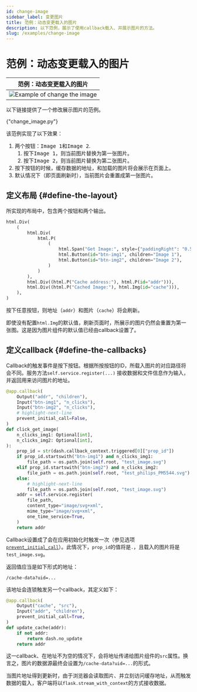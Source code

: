 ```yaml
---
id: change-image
sidebar_label: 变更图片
title: 范例：动态变更载入的图片
description: 以下范例，展示了使用callback载入、并展示图片的方法。
slug: /examples/change-image
---
```





# 范例：动态变更载入的图片

<div className="float-right indark-inv">

|                        范例：动态变更载入的图片                         |
| :---------------------------------------------------------------------: |
| ![Example of change the image](/img/examples/example-change-image.webp) |

</div>

以下链接提供了一个修改展示图片的范例。

<p>
  <DarkButton to={demoURL("change_image.py")} icon={mdiLanguagePython}>
    {"change_image.py"}
  </DarkButton>
</p>

该范例实现了以下效果：

1. 两个按钮：<kbd>Image 1</kbd>和<kbd>Image 2</kbd>.
   1. 按下<kbd>Image 1</kbd>，则当前图片替换为第一张图片。
   2. 按下<kbd>Image 2</kbd>，则当前图片替换为第二张图片。
2. 按下按钮的时候，缓存数据的地址，和加载的图片将会展示在页面上。
3. 默认情况下（即页面刷新时），当前图片会重置成第一张图片。

## 定义布局 {#define-the-layout}

所实现的布局中，包含两个按钮和两个输出。

```python showLineNumbers
html.Div(
    (
        html.Div(
            html.P(
                (
                    html.Span("Get Image:", style={"paddingRight": "0.5rem"}),
                    html.Button(id="btn-img1", children="Image 1"),
                    html.Button(id="btn-img2", children="Image 2"),
                )
            )
        ),
        html.Div((html.P("Cache address:"), html.P(id="addr"))),
        html.Div((html.P("Cached Image:"), html.Img(id="cache"))),
    ),
)
```

按下任意按钮，则地址（`addr`）和图片（`cache`）将会刷新。

即使没有配置`html.Img`的默认值，刷新页面时，所展示的图片仍然会重置为第一张图。这是因为图片组件的默认值已经由callback设置了。

## 定义callback {#define-the-callbacks}

Callback的触发事件是按下按钮。根据所按按钮的ID，所载入图片的对应路径将会不同。服务方法`self.service.register(...)` 接收数据和文件信息作为输入，并返回用来访问图片的地址。

```python showLineNumbers
@app.callback(
    Output("addr", "children"),
    Input("btn-img1", "n_clicks"),
    Input("btn-img2", "n_clicks"),
    # highlight-next-line
    prevent_initial_call=False,
)
def click_get_image(
    n_clicks_img1: Optional[int],
    n_clicks_img2: Optional[int],
):
    prop_id = str(dash.callback_context.triggered[0]["prop_id"])
    if prop_id.startswith("btn-img1") and n_clicks_img1:
        file_path = os.path.join(self.root, "test_image.svg")
    elif prop_id.startswith("btn-img2") and n_clicks_img2:
        file_path = os.path.join(self.root, "test_philips_PM5544.svg")
    else:
        # highlight-next-line
        file_path = os.path.join(self.root, "test_image.svg")
    addr = self.service.register(
        file_path,
        content_type="image/svg+xml",
        mime_type="image/svg+xml",
        one_time_service=True,
    )
    return addr
```

Callback设置成了会在应用初始化时触发一次（参见选项[`prevent_initial_call`<IconExternalLink/>][link-prevent-initial-call]）。此情况下，`prop_id`的值将是`.`，且载入的图片将是`test_image.svg`。

返回值应当是如下形式的地址：

```
/cache-data?uid=...
```

该地址会连锁触发另一个callback，其定义如下：

```python showLineNumbers
@app.callback(
    Output("cache", "src"),
    Input("addr", "children"),
    prevent_initial_call=True,
)
def update_cache(addr):
    if not addr:
        return dash.no_update
    return addr
```

这一callback、在地址不为空的情况下，会将地址传递给图片组件的`src`属性。换言之，图片的数据源最终会设置为`/cache-data?uid=...`的形式。

当图片地址得到更新时，由于浏览器会读取图片、并立刻访问缓存地址，从而触发数据的载入，客户端将以`flask.stream_with_context`的方式接收数据。

[link-prevent-initial-call]: https://dash.plotly.com/advanced-callbacks#prevent-callback-execution-upon-initial-component-render
